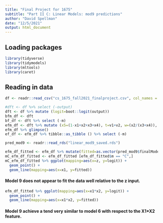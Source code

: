 ```yaml
---
title: "Final Project for 1675"
subtitle: "Part II C: Linear Models: mod9 predictions"
author: "David Spellman"
date: "12/5/2021"
output: html_document
---
```


## Loading packages

```r
library(tidyverse)
library(tidymodels)
library(mltools)
library(caret)
```

## Reading in data

```r
df <- readr::read_csv("cs_1675_fall2021_finalproject.csv", col_names = TRUE)
```

```r
#dft <- df %>% select (-output)
dft <- df %>% mutate (logit=boot::logit(output))
bfm_df <- dft
bf_df <- dft %>% select (-m)
efm_df <- dft %>% mutate (x5=(1-x1+x2+x3+x4), t=v1+v2, w=(x2/(x3+x4)), z=(x1+x2)/(x4+x5))
efm_df %>% glimpse()
ef_df <- efm_df %>% tibble::as_tibble () %>% select (-m)
```

```r
pred_mod9 <- readr::read_rds("linear_mod9_saved.rds")

efm_df_fitted <- efm_df %>% mutate(fitted=as.vector(pred_mod9$finalModel$fitted.values))
mC_efm_df_fitted <- efm_df_fitted [efm_df_fitted$m == "C",]
mC_efm_df_fitted %>% ggplot(mapping=aes(x=z, y=logit)) +
  geom_point() +
  geom_line(mapping=aes(x=x1, y=fitted))

```

#### Model 9 does not appear to fit the data well relative to the z input.


```r

efm_df_fitted %>% ggplot(mapping=aes(x=x1*x2, y=logit)) +
  geom_point() +
  geom_line(mapping=aes(x=x1*x2, y=fitted))

```

#### Model 9 achieve a tend very similar to model 6 with respect to the X1*X2 feature.



